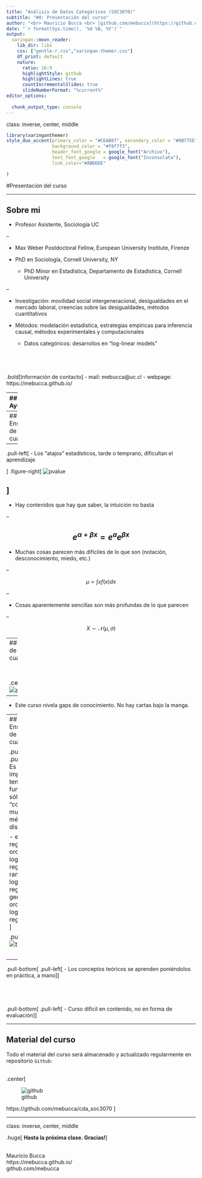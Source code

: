 ```yaml
---
title: "Análisis de Datos Categóricos (SOC3070)"
subtitle: "#0: Presentación del curso"
author: "<br> Mauricio Bucca <br> [github.com/mebucca](https://github.com/mebucca) <br> mebucca@uc.cl"
date: "`r format(Sys.time(), '%d %B, %Y')`"
output:
  xaringan::moon_reader:
    lib_dir: libs
    css: ["gentle-r.css","xaringan-themer.css"]
    df_print: default
    nature:
      ratio: 16:9
      highlightStyle: github
      highlightLines: true
      countIncrementalSlides: true
      slideNumberFormat: "%current%"
editor_options: 
  
  chunk_output_type: console
---  
```

class: inverse, center, middle

```r
library(xaringanthemer)
style_duo_accent(primary_color = "#CEAB07", secondary_color = "#0B775E",
                 background_color = "#f8f7f3",
                 header_font_google = google_font("Archivo"),
                 text_font_google   = google_font("Inconsolata"), 
                 link_color="#ABDDDE"

)
```

#Presentación del curso

---

## Sobre mi

  - Profesor Asistente, Sociología UC

--

  - Max Weber Postdoctoral Fellow, European University Institute, Firenze
  
  - PhD en Sociología, Cornell University, NY
    - PhD Minor en Estadística, Departamento de Estadística, Cornell University

--

  - Investigación: movilidad social intergeneracional,  desigualdades en el mercado laboral, creencias sobre las desigualdades, métodos cuantitativos
  
  - Métodos: modelación estadística, estrategias empíricas para inferencia causal, métodos experimentales y computacionales
    - Datos categóricos: desarrollos en "log-linear models"

<br>
--

.bold[Información de contacto]
 - mail: mebucca@uc.cl
 - webpage: https://mebucca.github.io/

---
## Ayudantía

<br>

.pull-left[
.bold[Roberto Cantillán]

- Estudiante doctorado en Sociología PUC

- Investigador Núcleo Milenio para el Estudio de Desajustes del Mercado Laboral (LM²C²)

- Investigación: Desigualdades, sociología analítica, consolidación y homofilia, mercados laborales. 

- Métodos: Análisis de redes sociales, modelos multinivel, inferencia causal. 

]
.figure-right[
![ayudante](roberto.jpeg)
]

---
## Enseñanza de métodos cuantitativos

--

.pull-left[
- Los "atajos" estadísticos, tarde o temprano, dificultan el aprendizaje

]
.figure-right[
![pvalue](pvalue.png)

]
--

- Hay contenidos que hay que saber, la intuición no basta

--

$$e^{\alpha+\beta x} = e^{a} e^{\beta x}$$
--

- Muchas cosas parecen más difíciles de lo que son (notación, desconocimiento, miedo, etc.)


--

$$\mu = \int xf(x)dx$$

--

- Cosas aparentemente sencillas son más profundas de lo que parecen

--

$$ X \sim \mathcal{N}(\mu,\sigma)$$

---
## Enseñanza de métodos cuantitativos

<br> <br>
.center[![ayudante](https://64.media.tumblr.com/2c764e7a70f2d8eec7a72cd5c44b1f00/tumblr_pe8yj3wJUb1tad247o2_r1_540.gif)]

--

- Este curso nivela gaps de conocimiento. No hay cartas bajo la manga.

---
## Enseñanza de métodos cuantitativos

.pull-top[
.pull-left[
- Es más importante tener fundamentos sólidos que "conocer" muchos métodos distintos 

  - ej. logistic regression, ordered logistic regression, rank-order logistic regression, generalized ordered logistic regression ...
  ]

.pull-right[
![tweet](tweet.png)
]
]

<br>
--

.pull-bottom[
.pull-left[
- Los conceptos teóricos se aprenden poniéndolos en práctica, a mano
]
]

<br>
--

.pull-bottom[
.pull-left[
- Curso difícil en contenido, no en forma de evaluación
]
]


---

## Material del curso

Todo el material del curso será almacenado y actualizado regularmente en repositorio `Github`:

<br>
.center[

![github](github.jpg)

https://github.com/mebucca/cda_soc3070
]


---
class: inverse, center, middle

.huge[
**Hasta la próxima clase. Gracias!**
]

<br>
Mauricio Bucca <br>
https://mebucca.github.io/ <br>
github.com/mebucca




